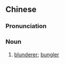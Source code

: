 ==Chinese==
{{zh-forms|s=糊涂虫|type=21}}

===Pronunciation===
{{zh-pron
|m=hútúchóng,er=y,tl2=y,ertl2=y
|cat=n
}}

===Noun===
{{zh-noun}}

# [[blunderer]]; [[bungler]]